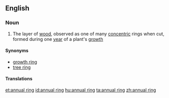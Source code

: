 ==English==

===Noun===
{{en-noun|head=[[annual]] [[ring]]}}

# The layer of [[wood]], observed as one of many [[concentric]] rings when cut, formed during one [[year]] of a plant's [[growth]]

====Synonyms====
* [[growth ring]]
* [[tree ring]]

====Translations====
{{trans-see|layer of wood|tree ring}}
{{trans-bottom}}

[[et:annual ring]]
[[id:annual ring]]
[[hu:annual ring]]
[[ta:annual ring]]
[[zh:annual ring]]